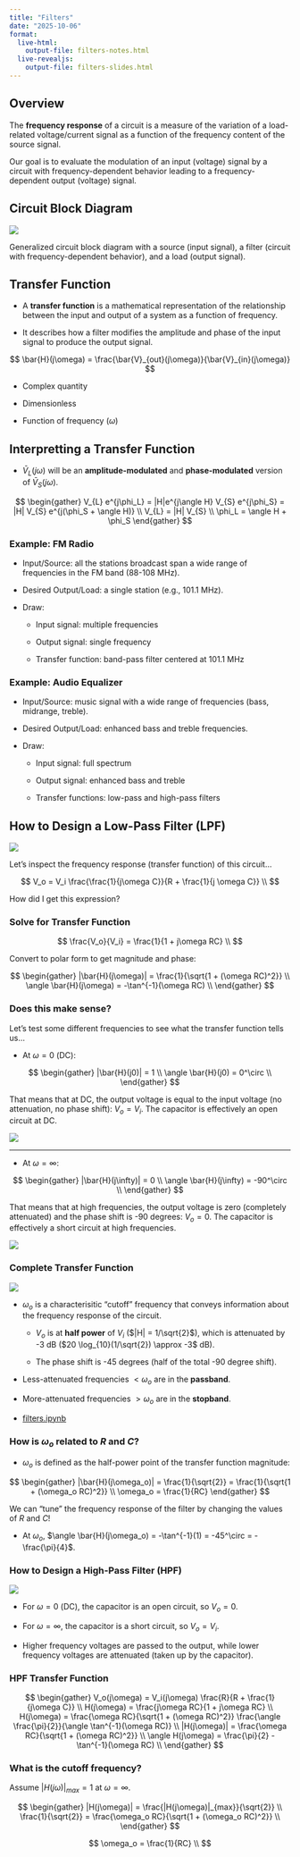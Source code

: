 ```yaml
---
title: "Filters"
date: "2025-10-06"
format:
  live-html: 
    output-file: filters-notes.html
  live-revealjs: 
    output-file: filters-slides.html
---
```


## Overview

The **frequency response** of a circuit is a measure of the variation of a
load-related voltage/current signal as a function of the frequency content of
the source signal.

::: {.callout-note title="Goal"}
Our goal is to evaluate the modulation of an input (voltage) signal by a circuit with
frequency-dependent behavior leading to a frequency-dependent output (voltage) signal.
:::

## Circuit Block Diagram

![](images/source-filter-load.png){fig-align="center"}

Generalized circuit block diagram with a source (input signal), a filter (circuit with frequency-dependent behavior), and a load (output signal).

## Transfer Function

- A **transfer function** is a mathematical representation of the relationship
between the input and output of a system as a function of frequency.  

- It describes how a filter modifies the amplitude and phase of the input signal
to produce the output signal.

$$
\bar{H}(j\omega) = \frac{\bar{V}_{out}(j\omega)}{\bar{V}_{in}(j\omega)}
$$

- Complex quantity

- Dimensionless

- Function of frequency ($\omega$)

## Interpretting a Transfer Function

- $\bar{V}_{L}(j\omega)$ will be an **amplitude-modulated** and **phase-modulated** version of $\bar{V}_{S}(j\omega)$.

$$
\begin{gather}
V_{L} e^{j\phi_L} = |H|e^{j\angle H} V_{S} e^{j\phi_S} = |H| V_{S} e^{j(\phi_S + \angle H)} \\
V_{L} = |H| V_{S} \\
\phi_L = \angle H + \phi_S
\end{gather}
$$

### Example: FM Radio

- Input/Source: all the stations broadcast span a wide range of frequencies in the FM band (88-108 MHz).

- Desired Output/Load: a single station (e.g., 101.1 MHz).

- Draw:

  - Input signal: multiple frequencies

  - Output signal: single frequency

  - Transfer function: band-pass filter centered at 101.1 MHz

### Example: Audio Equalizer

- Input/Source: music signal with a wide range of frequencies (bass, midrange, treble).

- Desired Output/Load: enhanced bass and treble frequencies.

- Draw:

  - Input signal: full spectrum

  - Output signal: enhanced bass and treble

  - Transfer functions: low-pass and high-pass filters

## How to Design a Low-Pass Filter (LPF)

![](images/lpf.png){fig-align="center"}

Let's inspect the frequency response (transfer function) of this circuit...

$$
V_o = V_i \frac{\frac{1}{j\omega C}}{R + \frac{1}{j \omega C}} \\
$$

How did I get this expression?

### Solve for Transfer Function

$$
\frac{V_o}{V_i} = \frac{1}{1 + j\omega RC} \\
$$

Convert to polar form to get magnitude and phase:

$$
\begin{gather}
|\bar{H}(j\omega)| = \frac{1}{\sqrt{1 + (\omega RC)^2}} \\
\angle \bar{H}(j\omega) = -\tan^{-1}(\omega RC) \\
\end{gather}
$$

### Does this make sense?

Let's test some different frequencies to see what the transfer function tells us...

- At $\omega = 0$ (DC):

$$
\begin{gather}
|\bar{H}(j0)| = 1 \\
\angle \bar{H}(j0) = 0^\circ \\
\end{gather}
$$

That means that at DC, the output voltage is equal to the input voltage (no attenuation, no phase shift): $V_o = V_i$.  The capacitor is effectively an open circuit at DC.

![](images/lpf-dc.png){fig-align="center"}

---

- At $\omega = \infty$:

$$
\begin{gather}
|\bar{H}(j\infty)| = 0 \\
\angle \bar{H}(j\infty) = -90^\circ \\
\end{gather}
$$

That means that at high frequencies, the output voltage is zero (completely attenuated) and the phase shift is -90 degrees: $V_o = 0$. The capacitor is effectively a short circuit at high frequencies.

![](images/lpf-high-freq.png){fig-align="center"}

### Complete Transfer Function

![](images/rc_lpf_xfer_func.png){fig-align="center"}

- $\omega_o$ is a characterisitic "cutoff" frequency that conveys information about the frequency response of the circuit.

    - $V_o$ is at **half power** of $V_i$ ($|H| = 1/\sqrt{2}$), which is
    attenuated by -3 dB ($20 \log_{10}(1/\sqrt{2}) \approx -3$ dB).

    - The phase shift is -45 degrees (half of the total -90 degree shift).

- Less-attenuated frequencies $< \omega_o$ are in the **passband**.

- More-attenuated frequencies $> \omega_o$ are in the **stopband**.

- [filters.ipynb](../notebooks/filters.ipynb)

### How is $\omega_o$ related to $R$ and $C$?

- $\omega_o$ is defined as the half-power point of the transfer function magnitude:

$$
\begin{gather}
|\bar{H}(j\omega_o)| = \frac{1}{\sqrt{2}} = \frac{1}{\sqrt{1 + (\omega_o RC)^2}} \\
\omega_o = \frac{1}{RC}
\end{gather}
$$

::: callout-important
We can "tune" the frequency response of the filter by changing the values of $R$ and $C$!
:::

- At $\omega_o$,  $\angle \bar{H}(j\omega_o) = -\tan^{-1}(1) = -45^\circ = -\frac{\pi}{4}$.

### How to Design a High-Pass Filter (HPF)

![](images/hpf.png){fig-align="center"}

- For $\omega = 0$ (DC), the capacitor is an open circuit, so $V_o = 0$.

- For $\omega = \infty$, the capacitor is a short circuit, so $V_o = V_i$.

- Higher frequency voltages are passed to the output, while lower frequency voltages are attenuated (taken up by the capacitor).

### HPF Transfer Function

$$
\begin{gather}
V_o(j\omega) = V_i(j\omega) \frac{R}{R + \frac{1}{j\omega C}} \\
H(j\omega) = \frac{j\omega RC}{1 + j\omega RC} \\
H(j\omega) = \frac{\omega RC}{\sqrt{1 + (\omega RC)^2}} \frac{\angle \frac{\pi}{2}}{\angle \tan^{-1}(\omega RC)} \\
|H(j\omega)| = \frac{\omega RC}{\sqrt{1 + (\omega RC)^2}} \\
\angle H(j\omega) = \frac{\pi}{2} - \tan^{-1}(\omega RC) \\
\end{gather}
$$

### What is the cutoff frequency?

Assume $|H(j\omega)|_{max} = 1$ at $\omega = \infty$.

$$
\begin{gather}
|H(j\omega)| = \frac{|H(j\omega)|_{max}}{\sqrt{2}} \\
\frac{1}{\sqrt{2}} = \frac{\omega_o RC}{\sqrt{1 + (\omega_o RC)^2}} \\
\end{gather}
$$

::: callout-important
$$
\omega_o = \frac{1}{RC} \\
$$
:::